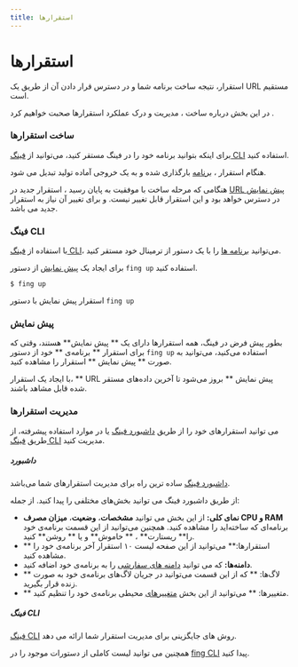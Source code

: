 ```yaml
---
title: استقرارها
---
```


# استقرارها

استقرار، نتیجه ساخت برنامه شما و در دسترس قرار دادن آن از طریق یک URL مستقیم است.

در این بخش درباره ساخت ، مدیریت و درک عملکرد استقرارها صحبت خواهیم کرد .

### ساخت استقرارها

برای اینکه بتوانید برنامه خود را در فینگ مستقر کنید، می‌توانید از [فینگ CLI](/platform/deployments#فینگ-cli) استفاده کنید.

هنگام استقرار ، [برنامه](/platform/apps) بارگذاری شده و به یک خروجی آماده تولید تبدیل می شود.

هنگامی که مرحله ساخت با موفقیت به پایان رسید ، استقرار جدید در [URL پیش نمایش](/platform/deployments#پیش-نمایش) در دسترس خواهد بود و این استقرار قابل تغییر نیست. و برای تغییر آن نیاز به استقرار جدید می باشد.

### فینگ CLI

با استفاده از [فینگ CLI](/cli/quick-start)، می‌توانید [برنامه ها](/platform/apps) را با یک دستور از ترمینال خود مستقر کنید.

برای ایجاد یک [پیش نمایش](/platform/deployments#پیش-نمایش) از دستور `fing up` استفاده کنید.

```
$ fing up
```

استقرار پیش نمایش با دستور `fing up`

### پیش نمایش

بطور پیش فرض در فینگ، همه استقرارها دارای یک ** پیش نمایش** هستند، وقتی که برای استقرار ** برنامه‌ی ** خود از دستور `fing up` استفاده می‌کنید، می‌توانید به صورت ** پیش نمایش ** استقرار را مشاهده کنید.

با ایجاد یک استقرار، ** URL پیش نمایش ** بروز می‌شود تا آخرین داده‌های مستقر شده قابل مشاهد باشند.

### مدیریت استقرارها

می توانید استقرارهای خود را از طریق [داشبورد فینگ](https://dashboard.fing.ir) یا در موارد استفاده پیشرفته، از طریق [فینگ CLI](/cli/installation) مدیریت کنید.

##### داشبورد

[داشبورد فینگ](https://dashboard.fing.ir) ساده ترین راه برای مدیریت استقرارهای شما می‌باشد.

از طریق داشبورد فینگ می توانید بخش‌های مختلفی را پیدا کنید. از جمله:

- **نمای کلی:** از این بخش می توانید **مشخصات**، **وضعیت**، **میزان مصرف CPU و RAM** برنامه‌ای که ساخته‌اید را مشاهده کنید. همچنین می‌توانید از این قسمت برنامه‌ی خود را** ریستارت** ، ** خاموش** و یا ** روشن** کنید.
- ** استقرارها:** می‌توانید از این صفحه لیست ۱۰ استقرار آخر برنامه‌ی خود را مشاهده کنید.
- **دامنه‌ها:** که می توانید [دامنه های سفارشی](/domains/custom-domains) را به برنامه‌ی خود اضافه کنید.
- ** لاگ‌ها: ** که از این قسمت می‌توانید در جریان لاگ‌های برنامه‌ی خود به صورت زنده قرار بگیرید.
- ** متغییرها: ** می‌توانید از این بخش [متغییرهای](/env/environment-variables) محیطی برنامه‌ی خود را تنظیم کنید.

##### فینگ CLI

[فینگ CLI](/cli/quick-start) روش های جایگزینی برای مدیریت استقرار شما ارائه می دهد.

همچنین می توانید لیست کاملی از دستورات موجود را در [fing CLI](/cli/commands) پیدا کنید.
